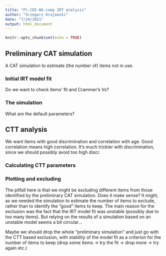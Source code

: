 ```yaml
---
title: "Pl-CDI-WG-comp IRT analysis"
author: "Grzegorz Krajewski"
date: "7/24/2021"
output: html_document
---
```


```r
knitr::opts_chunk$set(echo = TRUE)
```

## Preliminary CAT simulation

A CAT simulation to estimate (the number of) items not in use.

### Initial IRT model fit

Do we want to check items' fit and Crammer's Vs?

### The simulation

What are the default parameters?

## CTT analysis

We want items with good discrimination and correlation with age.
Good correlation means high correlation. It's much trickier with discrimination,
since we should possibly avoid too high discr.

### Calculating CTT parameters

### Plotting and excluding

The pitfall here is that we might be excluding different items from those
identified by the preliminary CAT simulation.
Does it make sense? It might, as we needed the simulation to
estimate the number of items to exclude, rather than to identify the "good" items
to keep. The main reason for the exclusion was the fact that the IRT model fit
was unstable (possibly due to too many items). But relying on the results of
a simulation based on an unstable model seems a bit circular...

Maybe we should drop the whole "preliminary simulation" and just go with the CTT based
exclusion, with stability of the model fit as a criterion for the number of items to keep
(drop some items -> try the fit -> drop more -> try again etc.)
